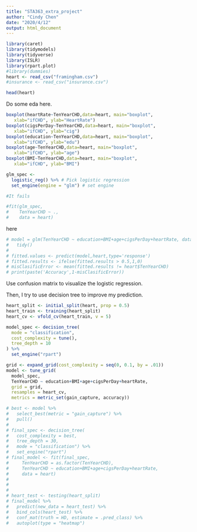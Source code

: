 ```yaml
---
title: "STA363_extra_project"
author: "Cindy Chen"
date: "2020/4/12"
output: html_document
---
```


```r
library(caret)
library(tidymodels)
library(tidyverse)
library(ISLR)
library(rpart.plot)
#library(dummies)
heart <- read_csv("framingham.csv")
#insurance <- read_csv("insurance.csv")
```

```r
head(heart)
```
Do some eda here.
```r
boxplot(heartRate~TenYearCHD,data=heart, main="boxplot",
   xlab="ifCHD", ylab="HeartRate")
boxplot(cigsPerDay~TenYearCHD,data=heart, main="boxplot",
   xlab="ifCHD", ylab="cig")
boxplot(education~TenYearCHD,data=heart, main="boxplot",
   xlab="ifCHD", ylab="edu")
boxplot(age~TenYearCHD,data=heart, main="boxplot",
   xlab="ifCHD", ylab="age")
boxplot(BMI~TenYearCHD,data=heart, main="boxplot",
   xlab="ifCHD", ylab="BMI")
```

```r
glm_spec <- 
  logistic_reg() %>% # Pick logistic regression
  set_engine(engine = "glm") # set engine

#It fails

#fit(glm_spec,
#    TenYearCHD ~ .,
#    data = heart)
```
here
```r
# model = glm(TenYearCHD ~ education+BMI+age+cigsPerDay+heartRate, data = heart, family = "binomial") %>%
#   tidy()
# 
# fitted.values <- predict(model,heart,type='response')
# fitted.results <- ifelse(fitted.results > 0.5,1,0)
# misClasificError <- mean(fitted.results != heart$TenYearCHD)
# print(paste('Accuracy',1-misClasificError))

```
Use confusion matrix to visualize the logistic regression.

Then, I try to use decision tree to improve my prediction.
```r
heart_split <- initial_split(heart, prop = 0.5)
heart_train <- training(heart_split)
heart_cv <- vfold_cv(heart_train, v = 5)

model_spec <- decision_tree(
  mode = "classification",
  cost_complexity = tune(),
  tree_depth = 10
) %>%
  set_engine("rpart")
```

```r
grid <- expand_grid(cost_complexity = seq(0, 0.1, by = .01))
model <- tune_grid(
  model_spec,
  TenYearCHD ~ education+BMI+age+cigsPerDay+heartRate,
  grid = grid,
  resamples = heart_cv,
  metrics = metric_set(gain_capture, accuracy))
```

```r
# best <- model %>%
#   select_best(metric = "gain_capture") %>%
#   pull()
# 
# final_spec <- decision_tree(
#   cost_complexity = best, 
#   tree_depth = 30,
#   mode = "classification") %>% 
#   set_engine("rpart")
# final_model <- fit(final_spec,
#     TenYearCHD = as.factor(TenYearCHD),              
#     TenYearCHD ~ education+BMI+age+cigsPerDay+heartRate,
#     data = heart)
# 
# 
# 
# heart_test <- testing(heart_split)
# final_model %>%
#   predict(new_data = heart_test) %>%
#   bind_cols(heart_test) %>%
#   conf_mat(truth = HD, estimate = .pred_class) %>%
#   autoplot(type = "heatmap")
```


